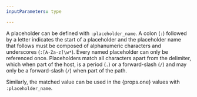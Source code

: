 ```yaml
---
inputParameters: type

---
```



A placeholder can be defined with `:placeholder_name`. A colon (`:`) followed by a letter indicates the start of a placeholder and the placeholder name that follows must be composed of alphanumeric characters and underscores (`:[A-Za-z]\w*`). Every named placeholder can only be referenced once. Placeholders match all characters apart from the delimiter, which when part of the host, is a period (`.`) or a forward-slash (`/`) and may only be a forward-slash (`/`) when part of the path.

Similarly, the matched value can be used in the {props.one} values with `:placeholder_name`.
